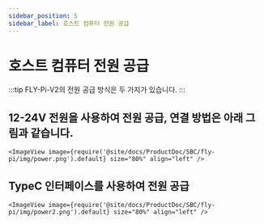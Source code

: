 ```yaml
---
sidebar_position: 5
sidebar_label: 호스트 컴퓨터 전원 공급
---
```




# 호스트 컴퓨터 전원 공급

:::tip
FLY-Pi-V2의 전원 공급 방식은 두 가지가 있습니다.
:::

## 12-24V 전원을 사용하여 전원 공급, 연결 방법은 아래 그림과 같습니다.

    <ImageView image={require('@site/docs/ProductDoc/SBC/fly-pi/img/power.png').default} size="80%" align="left" />


## TypeC 인터페이스를 사용하여 전원 공급

    <ImageView image={require('@site/docs/ProductDoc/SBC/fly-pi/img/power2.png').default} size="80%" align="left" />